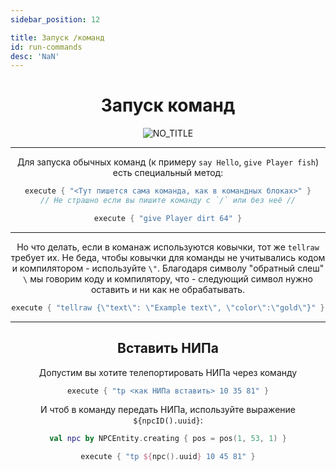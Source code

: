 ```yaml
---
sidebar_position: 12

title: Запуск /команд
id: run-commands
desc: 'NaN'
---
```


<div align="center">

# Запуск команд

![NO_TITLE](@site/static/img/doc/titles/NO_TITLE.webp)

---

Для запуска обычных команд (к примеру `say Hello`, `give Player fish`) есть специальный метод:
```kts
execute { "<Тут пишется сама команда, как в командных блоках>" }
// Не страшно если вы пишите команду с `/` или без неё //
```
```kts title="Пример"
execute { "give Player dirt 64" }
```

---

Но что делать, если в команаж используются ковычки, тот же `tellraw` требует их.
Не беда, чтобы ковычки для команды не учитывались кодом и компилятором - используйте `\"`.
Благодаря символу "обратный слеш" `\` мы говорим коду и компилятору, что - следующий символ
нужно оставить и ни как не обрабатывать.
```kts title="Пример"
execute { "tellraw {\"text\": \"Example text\", \"color\":\"gold\"}" }
```

---

## Вставить НИПа

Допустим вы хотите телепортировать НИПа через команду
```kts
execute { "tp <как НИПа вставить> 10 35 81" }
```
И чтоб в команду передать НИПа, используйте выражение `${npcID().uuid}`:
```kts
val npc by NPCEntity.creating { pos = pos(1, 53, 1) }

execute { "tp ${npc().uuid} 10 45 81" }
```

</div>